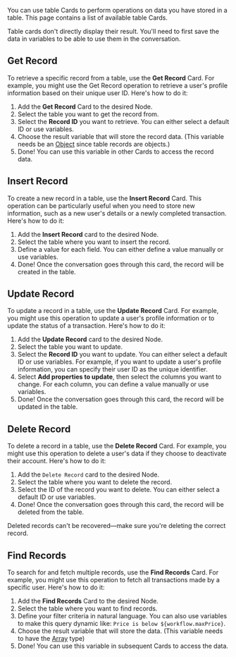 You can use table Cards to perform operations on data you have stored in a table. This page contains a list of available table Cards.

<Note>
Table cards don't directly display their result. You'll need to first save the data in variables to be able to use them in the conversation.
</Note>

## Get Record

To retrieve a specific record from a table, use the **Get Record** Card. For example, you might use the Get Record operation to retrieve a user's profile information based on their unique user ID. Here's how to do it:

1. Add the **Get Record** Card to the desired Node.
2. Select the table you want to get the record from.
3. Select the **Record ID** you want to retrieve. You can either select a default ID or use variables.
4. Choose the result variable that will store the record data. (This variable needs be an [Object](/learn/reference/variables/overview#data-types-for-variables) since table records are objects.)
5. Done! You can use this variable in other Cards to access the record data.

## Insert Record

To create a new record in a table, use the **Insert Record** Card. This operation can be particularly useful when you need to store new information, such as a new user's details or a newly completed transaction. Here's how to do it:

1. Add the **Insert Record** card to the desired Node.
2. Select the table where you want to insert the record.
3. Define a value for each field. You can either define a value manually or use variables.
4. Done! Once the conversation goes through this card, the record will be created in the table.

## Update Record

To update a record in a table, use the **Update Record** Card. For example, you might use this operation to update a user's profile information or to update the status of a transaction. Here's how to do it:

1. Add the **Update Record** card to the desired Node.
2. Select the table you want to update.
3. Select the **Record ID** you want to update. You can either select a default ID or use variables. For example, if you want to update a user's profile information, you can specify their user ID as the unique identifier.
4. Select **Add properties to update**, then select the columns you want to change. For each column, you can define a value manually or use variables.
5. Done! Once the conversation goes through this card, the record will be updated in the table.

## Delete Record

To delete a record in a table, use the **Delete Record** Card. For example, you might use this operation to delete a user's data if they choose to deactivate their account. Here's how to do it:

1. Add the `Delete Record` card to the desired Node.
2. Select the table where you want to delete the record.
3. Select the ID of the record you want to delete. You can either select a default ID or use variables.
4. Done! Once the conversation goes through this card, the record will be deleted from the table.

<Warning>
Deleted records can't be recovered—make sure you're deleting the correct record.
</Warning>

## Find Records

To search for and fetch multiple records, use the **Find Records** Card. For example, you might use this operation to fetch all transactions made by a specific user. Here's how to do it:

1. Add the **Find Records** Card to the desired Node.
2. Select the table where you want to find records.
3. Define your filter criteria in natural language. You can also use variables to make this query dynamic like: `Price is below ${workflow.maxPrice}`.
4. Choose the result variable that will store the data. (This variable needs to have the [Array](/learn/reference/variables/overview#data-types-for-variables) type)
5. Done! You can use this variable in subsequent Cards to access the data.
